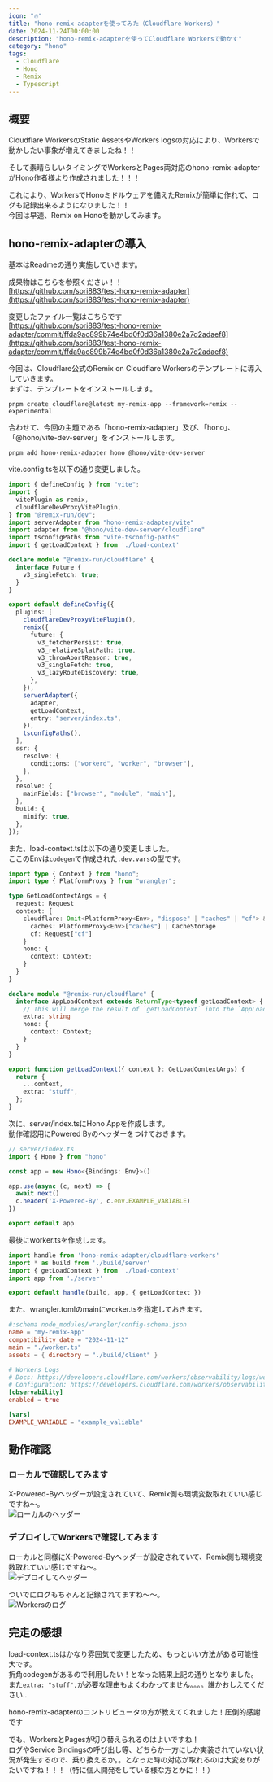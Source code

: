 ```yaml
---
icon: "🔥"
title: "hono-remix-adapterを使ってみた（Cloudflare Workers）"
date: 2024-11-24T00:00:00
description: "hono-remix-adapterを使ってCloudflare Workersで動かす"
category: "hono"
tags:
  - Cloudflare
  - Hono
  - Remix
  - Typescript
---
```

## 概要
Cloudflare WorkersのStatic AssetsやWorkers logsの対応により、Workersで動かしたい事象が増えてきましたね！！  
<ExLinkCard url="https://developers.cloudflare.com/workers/static-assets/" />
<ExLinkCard url="https://developers.cloudflare.com/workers/observability/logs/workers-logs/" />

そして素晴らしいタイミングでWorkersとPages両対応のhono-remix-adapterがHono作者様より作成されました！！！  
<ExLinkCard url="https://github.com/yusukebe/hono-remix-adapter" />

これにより、WorkersでHonoミドルウェアを備えたRemixが簡単に作れて、ログも記録出来るようになりました！！  
今回は早速、Remix on Honoを動かしてみます。  


## hono-remix-adapterの導入
基本はReadmeの通り実施していきます。  

成果物はこちらを参照ください！！  
[https://github.com/sori883/test-hono-remix-adapter](https://github.com/sori883/test-hono-remix-adapter)  

変更したファイル一覧はこちらです  
[https://github.com/sori883/test-hono-remix-adapter/commit/ffda9ac899b74e4bd0f0d36a1380e2a7d2adaef8](https://github.com/sori883/test-hono-remix-adapter/commit/ffda9ac899b74e4bd0f0d36a1380e2a7d2adaef8)  

今回は、Cloudflare公式のRemix on Cloudflare Workersのテンプレートに導入していきます。  
まずは、テンプレートをインストールします。  
```
pnpm create cloudflare@latest my-remix-app --framework=remix --experimental
```

合わせて、今回の主題である「hono-remix-adapter」及び、「hono」、「@hono/vite-dev-server」をインストールします。  
```
pnpm add hono-remix-adapter hono @hono/vite-dev-server
```

vite.config.tsを以下の通り変更しました。  
```ts
import { defineConfig } from "vite";
import {
  vitePlugin as remix,
  cloudflareDevProxyVitePlugin,
} from "@remix-run/dev";
import serverAdapter from "hono-remix-adapter/vite"
import adapter from "@hono/vite-dev-server/cloudflare"
import tsconfigPaths from "vite-tsconfig-paths"
import { getLoadContext } from './load-context'

declare module "@remix-run/cloudflare" {
  interface Future {
    v3_singleFetch: true;
  }
}

export default defineConfig({
  plugins: [
    cloudflareDevProxyVitePlugin(),
    remix({
      future: {
        v3_fetcherPersist: true,
        v3_relativeSplatPath: true,
        v3_throwAbortReason: true,
        v3_singleFetch: true,
        v3_lazyRouteDiscovery: true,
      },
    }),
    serverAdapter({
      adapter,
      getLoadContext,
      entry: "server/index.ts",
    }),
    tsconfigPaths(),
  ],
  ssr: {
    resolve: {
      conditions: ["workerd", "worker", "browser"],
    },
  },
  resolve: {
    mainFields: ["browser", "module", "main"],
  },
  build: {
    minify: true,
  },
});

```

また、load-context.tsは以下の通り変更しました。  
ここのEnvは`codegen`で作成された`.dev.vars`の型です。  
```ts
import type { Context } from "hono";
import type { PlatformProxy } from "wrangler";

type GetLoadContextArgs = {
  request: Request
  context: {
    cloudflare: Omit<PlatformProxy<Env>, "dispose" | "caches" | "cf"> & {
      caches: PlatformProxy<Env>["caches"] | CacheStorage
      cf: Request["cf"]
    }
    hono: {
      context: Context;
    }
  }
}

declare module "@remix-run/cloudflare" {
  interface AppLoadContext extends ReturnType<typeof getLoadContext> {
    // This will merge the result of `getLoadContext` into the `AppLoadContext`
    extra: string
    hono: {
      context: Context;
    }
  }
}

export function getLoadContext({ context }: GetLoadContextArgs) {
  return {
    ...context,
    extra: "stuff",
  };
}
```

次に、server/index.tsにHono Appを作成します。  
動作確認用にPowered Byのヘッダーをつけておきます。   
```ts
// server/index.ts
import { Hono } from "hono"

const app = new Hono<{Bindings: Env}>()

app.use(async (c, next) => {
  await next()
  c.header('X-Powered-By', c.env.EXAMPLE_VARIABLE)
})

export default app
```


最後にworker.tsを作成します。  
```ts
import handle from 'hono-remix-adapter/cloudflare-workers'
import * as build from './build/server'
import { getLoadContext } from './load-context'
import app from './server'

export default handle(build, app, { getLoadContext })
```

また、wrangler.tomlのmainにworker.tsを指定しておきます。  
```toml
#:schema node_modules/wrangler/config-schema.json
name = "my-remix-app"
compatibility_date = "2024-11-12"
main = "./worker.ts"
assets = { directory = "./build/client" }

# Workers Logs
# Docs: https://developers.cloudflare.com/workers/observability/logs/workers-logs/
# Configuration: https://developers.cloudflare.com/workers/observability/logs/workers-logs/#enable-workers-logs
[observability]
enabled = true

[vars]
EXAMPLE_VARIABLE = "example_valiable"
```

## 動作確認
### ローカルで確認してみます
X-Powered-Byヘッダーが設定されていて、Remix側も環境変数取れていい感じですね～。  
![ローカルのヘッダー](./local_header.webp)

### デプロイしてWorkersで確認してみます
ローカルと同様にX-Powered-Byヘッダーが設定されていて、Remix側も環境変数取れていい感じですね～。  
![デプロイしてヘッダー](./deploy_header.webp)

ついでにログもちゃんと記録されてますね～～。  
![Workersのログ](./deploy_log.webp)


## 完走の感想
load-context.tsはかなり雰囲気で変更したため、もっといい方法がある可能性大です。  
折角codegenがあるので利用したい！となった結果上記の通りとなりました。  
また`extra: "stuff",`が必要な理由もよくわかってません。。。。誰かおしえてください..  


hono-remix-adapterのコントリビュータの方が教えてくれました！圧倒的感謝です  

<Twitter url="https://x.com/const_myself/status/1861056753288597664?s=46" />


でも、WorkersとPagesが切り替えられるのはよいですね！  
ログやService Bindingsの呼び出し等、どちらか一方にしか実装されていない状況が発生するので、乗り換えるか。。となった時の対応が取れるのは大変ありがたいですね！！！（特に個人開発をしている様な方とかに！！）  
